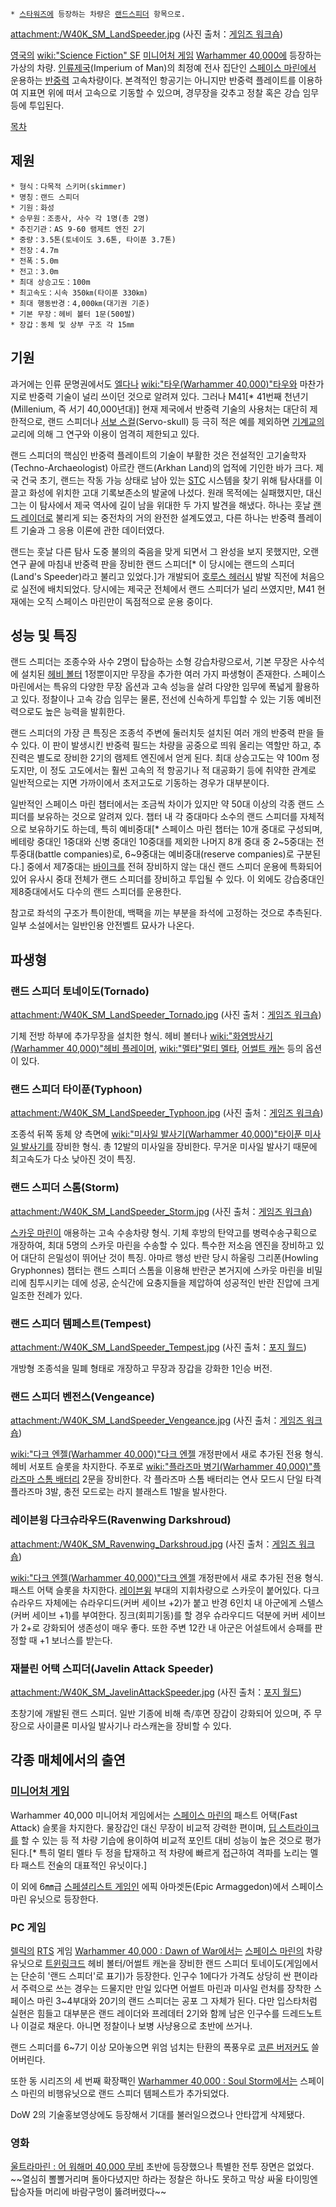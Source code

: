  * [[스타워즈]]에 등장하는 차량은 [[랜드스피더]] 항목으로.

{{{+1 '''Land Speeder'''}}}

attachment:/W40K_SM_LandSpeeder.jpg
(사진 출처：[http://www.games-workshop.com 게임즈 워크숍])

[[영국]]의 [[wiki:"Science Fiction" SF]] [[미니어처 게임]] [[Warhammer 40,000]]에 등장하는 가상의 차량. [[인류제국]](Imperium of Man)의 최정예 전사 집단인 [[스페이스 마린]]에서 운용하는 [[반중력]] 고속차량이다. 본격적인 항공기는 아니지만 반중력 플레이트를 이용하여 지표면 위에 떠서 고속으로 기동할 수 있으며, 경무장을 갖추고 정찰 혹은 강습 임무 등에 투입된다.


[[목차]]

== 제원 ==
 * 형식：다목적 스키머(skimmer)
 * 명칭：랜드 스피더
 * 기원：화성
 * 승무원：조종사, 사수 각 1명(총 2명)
 * 추진기관：AS 9-60 램제트 엔진 2기
 * 중량：3.5톤(토네이도 3.6톤, 타이푼 3.7톤)
 * 전장：4.7m
 * 전폭：5.0m
 * 전고：3.0m
 * 최대 상승고도：100m
 * 최고속도：시속 350㎞(타이푼 330㎞)
 * 최대 행동반경：4,000㎞(대기권 기준)
 * 기본 무장：헤비 볼터 1문(500발)
 * 장갑：동체 및 상부 구조 각 15㎜

== 기원 ==
과거에는 인류 문명권에서도 [[엘다]]나 [[wiki:"타우(Warhammer 40,000)"타우]]와 마찬가지로 반중력 기술이 널리 쓰이던 것으로 알려져 있다. 그러나 M41[* 41번째 천년기(Millenium, 즉 서기 40,000년대)] 현재 제국에서 반중력 기술의 사용처는 대단히 제한적으로, 랜드 스피더나 [[서보 스컬]](Servo-skull) 등 극히 적은 예를 제외하면 [[기계교]]의 교리에 의해 그 연구와 이용이 엄격히 제한되고 있다.

랜드 스피더의 핵심인 반중력 플레이트의 기술이 부활한 것은 전설적인 고기술학자(Techno-Archaeologist) 아르칸 랜드(Arkhan Land)의 업적에 기인한 바가 크다. 제국 건국 초기, 랜드는 작동 가능 상태로 남아 있는 [[STC]] 시스템을 찾기 위해 탐사대를 이끌고 화성에 위치한 고대 기록보존소의 발굴에 나섰다. 원래 목적에는 실패했지만, 대신 그는 이 탐사에서 제국 역사에 길이 남을 위대한 두 가지 발견을 해냈다. 하나는 훗날 [[랜드 레이더]]로 불리게 되는 중전차의 거의 완전한 설계도였고, 다른 하나는 반중력 플레이트 기술과 그 응용 이론에 관한 데이터였다.

랜드는 훗날 다른 탐사 도중 불의의 죽음을 맞게 되면서 그 완성을 보지 못했지만, 오랜 연구 끝에 마침내 반중력 판을 장비한 랜드 스피더[* 이 당시에는 랜드의 스피더(Land's Speeder)라고 불리고 있었다.]가 개발되어 [[호루스 헤러시]] 발발 직전에 처음으로 실전에 배치되었다. 당시에는 제국군 전체에서 랜드 스피더가 널리 쓰였지만, M41 현재에는 오직 스페이스 마린만이 독점적으로 운용 중이다.

== 성능 및 특징 ==
랜드 스피더는 조종수와 사수 2명이 탑승하는 소형 강습차량으로서, 기본 무장은 사수석에 설치된 [[헤비 볼터]] 1정뿐이지만 무장을 추가한 여러 가지 파생형이 존재한다. 스페이스 마린에서는 특유의 다양한 무장 옵션과 고속 성능을 살려 다양한 임무에 폭넓게 활용하고 있다. 정찰이나 고속 강습 임무는 물론, 전선에 신속하게 투입할 수 있는 기동 예비전력으로도 높은 능력을 발휘한다.

랜드 스피더의 가장 큰 특징은 조종석 주변에 둘러치듯 설치된 여러 개의 반중력 판을 들 수 있다. 이 판이 발생시킨 반중력 필드는 차량을 공중으로 띄워 올리는 역할만 하고, 추진력은 별도로 장비한 2기의 램제트 엔진에서 얻게 된다. 최대 상승고도는 약 100m 정도지만, 이 정도 고도에서는 훨씬 고속의 적 항공기나 적 대공화기 등에 취약한 관계로 일반적으로는 지면 가까이에서 초저고도로 기동하는 경우가 대부분이다.

일반적인 스페이스 마린 챕터에서는 조금씩 차이가 있지만 약 50대 이상의 각종 랜드 스피더를 보유하는 것으로 알려져 있다. 챕터 내 각 중대마다 소수의 랜드 스피더를 자체적으로 보유하기도 하는데, 특히 예비중대[* 스페이스 마린 챕터는 10개 중대로 구성되며, 베테랑 중대인 1중대와 신병 중대인 10중대를 제외한 나머지 8개 중대 중 2~5중대는 전투중대(battle companies)로, 6~9중대는 예비중대(reserve companies)로 구분된다.] 중에서 제7중대는 [[바이크]]를 전혀 장비하지 않는 대신 랜드 스피더 운용에 특화되어 있어 유사시 중대 전체가 랜드 스피더를 장비하고 투입될 수 있다. 이 외에도 강습중대인 제8중대에서도 다수의 랜드 스피더를 운용한다.

참고로 좌석의 구조가 특이한데, 백팩을 끼는 부분을 좌석에 고정하는 것으로 추측된다. 일부 소설에서는 일반인용 안전벨트 묘사가 나온다.

== 파생형 ==
=== 랜드 스피더 토네이도(Tornado) ===
attachment:/W40K_SM_LandSpeeder_Tornado.jpg
(사진 출처：[http://www.games-workshop.com 게임즈 워크숍])

기체 전방 하부에 추가무장을 설치한 형식. 헤비 볼터나 [[wiki:"화염방사기(Warhammer 40,000)"헤비 플레이머]], [[wiki:"멜타"멀티 멜타]], [[어썰트 캐논]] 등의 옵션이 있다.

=== 랜드 스피더 타이푼(Typhoon) ===
attachment:/W40K_SM_LandSpeeder_Typhoon.jpg
(사진 출처：[http://www.games-workshop.com 게임즈 워크숍])

조종석 뒤쪽 동체 양 측면에 [[wiki:"미사일 발사기(Warhammer 40,000)"타이푼 미사일 발사기]]를 장비한 형식. 총 12발의 미사일을 장비한다. 무거운 미사일 발사기 때문에 최고속도가 다소 낮아진 것이 특징.

=== 랜드 스피더 스톰(Storm) ===
attachment:/W40K_SM_LandSpeeder_Storm.jpg
(사진 출처：[http://www.games-workshop.com 게임즈 워크숍])

[[스카웃 마린]]이 애용하는 고속 수송차량 형식. 기체 후방의 탄약고를 병력수송구획으로 개장하여, 최대 5명의 스카웃 마린을 수송할 수 있다. 특수한 저소음 엔진을 장비하고 있어 대단히 은밀성이 뛰어난 것이 특징. 아마르 행성 반란 당시 하울링 그리폰(Howling Gryphonnes) 챕터는 랜드 스피더 스톰을 이용해 반란군 본거지에 스카웃 마린을 비밀리에 침투시키는 데에 성공, 순식간에 요충지들을 제압하여 성공적인 반란 진압에 크게 일조한 전례가 있다.

=== 랜드 스피더 템페스트(Tempest) ===
attachment:/W40K_SM_LandSpeeder_Tempest.jpg
(사진 출처：[http://www.forgeworld.co.uk 포지 월드])

개방형 조종석을 밀폐 형태로 개장하고 무장과 장갑을 강화한 1인승 버전.

=== 랜드 스피더 벤전스(Vengeance) ===
attachment:/W40K_SM_LandSpeeder_Vengeance.jpg
(사진 출처：[http://www.games-workshop.com 게임즈 워크숍])

[[wiki:"다크 엔젤(Warhammer 40,000)"다크 엔젤]] 개정판에서 새로 추가된 전용 형식. 헤비 서포트 슬롯을 차지한다. 주포로 [[wiki:"플라즈마 병기(Warhammer 40,000)"플라즈마 스톰 배터리]] 2문을 장비한다. 각 플라즈마 스톰 배터리는 연사 모드시 단일 타격 플라즈마 3발, 충전 모드로는 라지 블래스트 1발을 발사한다.

=== 레이븐윙 다크슈라우드(Ravenwing Darkshroud) ===
attachment:/W40K_SM_Ravenwing_Darkshroud.jpg
(사진 출처：[http://www.games-workshop.com 게임즈 워크숍])

[[wiki:"다크 엔젤(Warhammer 40,000)"다크 엔젤]] 개정판에서 새로 추가된 전용 형식. 패스트 어택 슬롯을 차지한다. [[레이븐윙]] 부대의 지휘차량으로 스카웃이 붙어있다. 다크슈라우드 자체에는 슈라우디드(커버 세이브 +2)가 붙고 반경 6인치 내 아군에게 스텔스(커버 세이브 +1)를 부여한다. 징크(회피기동)를 할 경우 슈라우디드 덕분에 커버 세이브가 2+로 강화되어 생존성이 매우 좋다. 또한 주변 12칸 내 아군은 어설트에서 승패를 판정할 때 +1 보너스를 받는다.

=== 재블린 어택 스피더(Javelin Attack Speeder) ===
attachment:/W40K_SM_JavelinAttackSpeeder.jpg
(사진 출처：[http://www.forgeworld.co.uk 포지 월드])

초창기에 개발된 랜드 스피더. 일반 기종에 비해 측/후면 장갑이 강화되어 있으며, 주 무장으로 사이클론 미사일 발사기나 라스캐논을 장비할 수 있다.

== 각종 매체에서의 출연 ==
=== [[미니어처 게임]] ===
Warhammer 40,000 미니어처 게임에서는 [[스페이스 마린]]의 패스트 어택(Fast Attack) 슬롯을 차지한다. 물장갑인 대신 무장이 비교적 강력한 편이며, [[딥 스트라이크]]를 할 수 있는 등 적 차량 기습에 용이하여 비교적 포인트 대비 성능이 높은 것으로 평가된다.[* 특히 멀티 멜타 두 정을 탑재하고 적 차량에 빠르게 접근하여 격파를 노리는 멜타 패스트 전술의 대표적인 유닛이다.]

이 외에 6㎜급 [[스페셜리스트 게임]]인 에픽 아마겟돈(Epic Armaggedon)에서 스페이스 마린 유닛으로 등장한다.

=== PC 게임 ===
[[렐릭]]의 [[RTS]] 게임 [[Warhammer 40,000 : Dawn of War]]에서는 [[스페이스 마린]]의 차량 유닛으로 [[트윈링크드]] 헤비 볼터/어썰트 캐논을 장비한 랜드 스피더 토네이도(게임에서는 단순히 '랜드 스피더'로 표기)가 등장한다. 인구수 1에다가 가격도 상당히 싼 편이라서 주력으로 쓰는 경우는 드물지만 만일 있다면 어썰트 마린과 미사일 런처를 장착한 스페이스 마린 3~4부대와 20기의 랜드 스피더는 공포 그 자체가 된다. 다만 입스타처럼 실현은 힘들고 대부분은 랜드 레이더와 프레데터 2기와 함께 남은 인구수를 드레드노트나 이걸로 채운다. 아니면 정찰이나 보병 사냥용으로 초반에 쓰거나.

랜드 스피더를 6~7기 이상 모아놓으면 위엄 넘치는 탄환의 폭풍우로 [[코른 버저커]]도 쓸어버린다.

또한 동 시리즈의 세 번째 확장팩인 [[Warhammer 40,000 : Soul Storm]]에서는 스페이스 마린의 비행유닛으로 랜드 스피더 템페스트가 추가되었다.

DoW 2의 기술홍보영상에도 등장해서 기대를 불러일으켰으나 안타깝게 삭제됐다.

=== 영화 ===
[[울트라마린 : 어 워해머 40,000 무비]] 초반에 등장했으나 특별한 전투 장면은 없었다. ~~열심히 뽈뽈거리며 돌아다녔지만 하라는 정찰은 하나도 못하고 막상 싸울 타이밍엔 탑승자들 머리에 바람구멍이 뚫려버렸다~~
